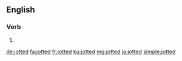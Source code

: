 ==English==

===Verb===
{{head|en|verb form}}

# {{en-past of|jot}}

[[de:jotted]]
[[fa:jotted]]
[[fr:jotted]]
[[ku:jotted]]
[[mg:jotted]]
[[ja:jotted]]
[[simple:jotted]]